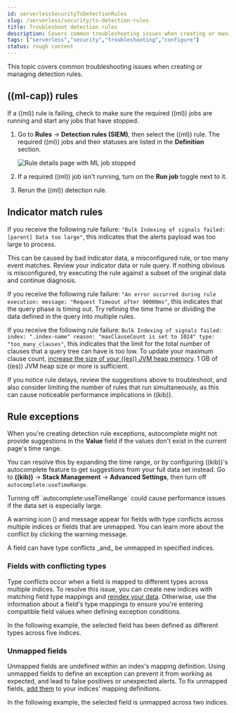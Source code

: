 ```yaml
---
id: serverlessSecurityTsDetectionRules
slug: /serverless/security/ts-detection-rules
title: Troubleshoot detection rules
description: Covers common troubleshooting issues when creating or managing detection rules.
tags: ["serverless","security","troubleshooting","configure"]
status: rough content
---
```


<div id="ts-detection-rules"></div>

This topic covers common troubleshooting issues when creating or managing <DocLink id="serverlessSecurityRulesUiCreate">detection rules</DocLink>.

<div id="ML-rules-ts"></div>

## ((ml-cap)) rules

<DocAccordion id="start-ML-jobs-ts" buttonContent="((ml-cap)) rule is failing and a required ((ml)) job is stopped">

If a ((ml)) rule is failing, check to make sure the required ((ml)) jobs are running and start any jobs that have stopped.

1. Go to **Rules** -> **Detection rules (SIEM)**, then select the ((ml)) rule. The required ((ml)) jobs and their statuses are listed in the **Definition** section.

    ![Rule details page with ML job stopped](../images/ts-detection-rules/-troubleshooting-rules-ts-ml-job-stopped.png)

1. If a required ((ml)) job isn't running, turn on the **Run job** toggle next to it.
1. Rerun the ((ml)) detection rule.

</DocAccordion>

<div id="IM-match-rules-ts"></div>

## Indicator match rules

<DocAccordion id="IM-rule-failure" buttonContent="Rules are failing due to number of alerts">

If you receive the following rule failure: `"Bulk Indexing of signals failed: [parent] Data too large"`, this indicates that the alerts payload was too large to process.

This can be caused by bad indicator data, a misconfigured rule, or too many event matches. Review your indicator data or rule query. If nothing obvious is misconfigured, try executing the rule against a subset of the original data and continue diagnosis.

</DocAccordion>

<DocAccordion id="IM-rule-timeout" buttonContent="Indicator match rules are timing out">

If you receive the following rule failure: `"An error occurred during rule execution: message: "Request Timeout after 90000ms"`, this indicates that the query phase is timing out. Try refining the time frame or dividing the data defined in the query into multiple rules.

</DocAccordion>

<DocAccordion id="IM-rule-heap-memory" buttonContent="Indicator match rules are failing because the `maxClauseCount` limit is too low">

If you receive the following rule failure: `Bulk Indexing of signals failed: index: ".index-name" reason: "maxClauseCount is set to 1024" type: "too_many_clauses"`, this indicates that the limit for the total number of clauses that a query tree can have is too low. To update your maximum clause count, [increase the size of your ((es)) JVM heap memory](((ref))/advanced-configuration.html#set-jvm-heap-size). 1 GB of ((es)) JVM heap size or more is sufficient.

</DocAccordion>

<DocAccordion id="IM-slowness" buttonContent="General slowness">

If you notice rule delays, review the suggestions above to troubleshoot, and also consider limiting the number of rules that run simultaneously, as this can cause noticeable performance implications in ((kib)).

</DocAccordion>

<div id="rule-exceptions-ts"></div>

## Rule exceptions

<DocAccordion id="rule-exceptions-autocomplete-ts" buttonContent="No autocomplete suggestions">

When you're creating detection rule exceptions, autocomplete might not provide suggestions in the **Value** field if the values don't exist in the current page's time range.

You can resolve this by expanding the time range, or by configuring ((kib))'s autocomplete feature to get suggestions from your full data set instead. Go to **((kib))** -> **Stack Management** -> **Advanced Settings**, then turn off `autocomplete:useTimeRange`.

<DocCallOut title="Caution" color="warning">
Turning off `autocomplete:useTimeRange` could cause performance issues if the data set is especially large.
</DocCallOut>

</DocAccordion>

<DocAccordion id="rule-exceptions-field-conflicts" buttonContent="Warning about type conflicts and unmapped fields ">

A warning icon (<DocIcon type="warning" title="Warning" />) and message appear for fields with <DocLink id="serverlessSecurityTsDetectionRules" section="fields-with-conflicting-types">type conflicts</DocLink> across multiple indices or  fields that are <DocLink id="serverlessSecurityTsDetectionRules" section="unmapped-fields">unmapped</DocLink>. You can learn more about the conflict by clicking the warning message. 

<DocCallOut title="Note">
A field can have type conflicts _and_ be unmapped in specified indices.  
</DocCallOut>

<DocImage size="l" url="../images/ts-detection-rules/-troubleshooting-warning-icon-message.png" alt="Shows the warning icon and message" />

<div id="fields-with-conflicting-types"></div>

### Fields with conflicting types  

Type conflicts occur when a field is mapped to different types across multiple indices. To resolve this issue, you can create new indices with matching field type mappings and [reindex your data](((ref))/docs-reindex.html). Otherwise, use the information about a field's type mappings to ensure you're entering compatible field values when defining exception conditions. 

In the following example, the selected field has been defined as different types across five indices.

<DocImage flatImage alt="Warning for fields with type conflicts,60%" url="../images/ts-detection-rules/-troubleshooting-warning-type-conflicts.png" /> 

<div id="unmapped-field-conflict"></div>

### Unmapped fields 

Unmapped fields are undefined within an index's mapping definition. Using unmapped fields to define an exception can prevent it from working as expected, and lead to false positives or unexpected alerts. To fix unmapped fields, [add them](((ref))/explicit-mapping.html#update-mapping) to your indices' mapping definitions. 

In the following example, the selected field is unmapped across two indices. 

<DocImage flatImage alt="Warning for unmapped fields,60%" url="../images/ts-detection-rules/-troubleshooting-warning-unmapped-fields.png" /> 

</DocAccordion>